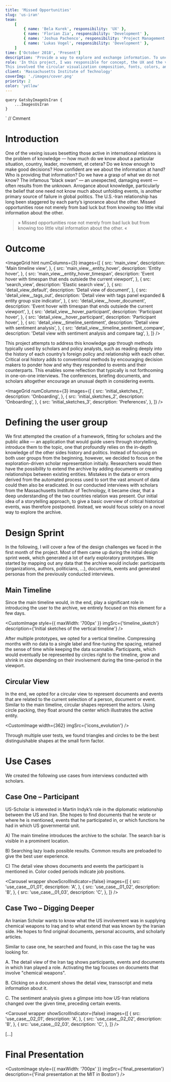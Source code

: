 ```yaml
---
title: 'Missed Opportunities'
slug: 'us-iran'
team:
    [
        { name: 'Bela Kurek', responsibility: 'UX' },
        { name: 'Florian Zia', responsibility: 'Development' },
        { name: 'Joshua Pachenco', responsibility: 'Project Management' },
        { name: 'Lukas Vogel', responsibility: 'Development' },
    ]
time: ['October 2018', 'Present']
description: 'Provide a way to explore and exchange information. To uncover the missed opportunities in the Iran–US relationship and fill the lack of vital information one has about the other side.'
role: 'In this project, I was responsible for concept, the UX and the visual design.
This involved the circular visualization composition, fonts, colors, and spacing across the application.'
client: 'Massachusetts Institute of Technology'
coverImg: './images/cover.png'
priority: 2
color: 'yellow'
---
```




    query GatsbyImageUsIran {
        ...ImagesUsIran
    }
`
// Cmment

# Introduction

One of the vexing issues besetting those active in international relations is the problem of knowledge — how much do we know about a particular situation, country, leader, movement, et cetera? Do we know enough to make good decisions? How confident are we about the information at hand? Who is providing that information? Do we have a grasp of what we do not know? The infamous “black swan” — an unexpected, damaging event — often results from the unknown. Arrogance about knowledge, particularly the belief that one need not know much about unfolding events, is another primary source of failure in global politics. The U.S.-Iran relationship has long been staggered by each party’s ignorance about the other. Missed opportunities rose not merely from bad luck but from knowing too little vital information about the other.

> » Missed opportunities rose not merely from bad luck but from knowing too little vital information about the other. «

# Outcome

<ImageGrid
    hint
    numColumns={3}
    images={[
        {
            src: 'main_view',
            description: 'Main timeline view',
        },
        {
            src: 'main_view__entity_hover',
            description: 'Entity hover',
        },
        {
            src: 'main_view__entity_hover_timespan',
            description:
                'Event hover with timespan that ends outsiede the current viewport',
        },
        {
            src: 'search_view',
            description: 'Elastic search view',
        },
        {
            src: 'detail_view_default',
            description: 'Detail view of document',
        },
        {
            src: 'detail_view__tags_out',
            description:
                'Detail view with tags panel expanded & entity group size indicator',
        },
        {
            src: 'detail_view__hover_document',
            description:
                'Event hover with timespan that ends outsiede the current viewport',
        },
        {
            src: 'detail_view__hover_participant',
            description: 'Participant hover',
        },
        {
            src: 'detail_view__hover_participant',
            description: 'Participant hover',
        },
        {
            src: 'detail_view__timeline_sentiment',
            description: 'Detail view with sentiment analysis',
        },
        {
            src: 'detail_view__timeline_sentiment_compare',
            description: 'Detail view with sentiment analysis and compare tag',
        },
    ]}
/>

This project attempts to address this knowledge gap through methods typically used by scholars and policy analysts, such as reading deeply into the history of each country’s foreign policy and relationship with each other. Critical oral history adds to conventional methods by encouraging decision makers to ponder how and why they responded to events and their counterparts. This enables some reflection that typically is not forthcoming in one-on-one interviews. The conferences, briefing documents, and scholars altogether encourage an unusual depth in considering events.

<ImageGrid
    numColumns={3}
    images={[
        {
            src: 'initial_sketches_1',
            description: 'Onboarding',
        },
        {
            src: 'initial_sketches_2',
            description: 'Onboarding',
        },
        {
            src: 'initial_sketches_3',
            description: 'Preferences',
        },
    ]}
/>

# Defining the user group

We first attempted the creation of a framework, fitting for scholars and the public alike — an application that would guide users through storytelling, introduce them to the topic, one that profoundly relies on the in-depth knowledge of the other sides history and politics. Instead of focusing on both user groups from the beginning, however, we decided to focus on the exploration-driven scholar representation initially. Researchers would then have the possibility to extend the archive by adding documents or creating relationships between existing entities. Mistakes in the data or errors derived from the automated process used to sort the vast amount of data could then also be eradicated.
In our conducted interviews with scholars from the Massachusetts Institute of Technology, it became clear, that a deep understanding of the two countries relation was present. Our initial idea of a storytelling approach, to give a basic overview of critical historical events, was therefore postponed. Instead, we would focus solely on a novel way to explore the archive.

# Design Sprint

In the following, I will cover a few of the design challenges we faced in the first month of the project. Most of them came up during the initial design sprint week, which generated a lot of early exploratory prototypes.
We started by mapping out any data that the archive would include: participants (organizations, authors, politicians, ...), documents, events and generated personas from the previously conducted interviews.

## Main Timeline

Since the main timeline would, in the end, play a significant role in introducing the user to the archive, we entirely focused on this element for a few days.

<CustomImage
    style={{ maxWidth: '700px' }}
    imgSrc={'timeline_sketch'}
    description={'Initial sketches of the vertical timeline'}
/>

After multiple prototypes, we opted for a vertical timeline. Compressing months with no data to a single label and fine-tuning the spacing, retained the sense of time while keeping the data scannable.
Participants, which would eventually be represented by circles right to the timeline, grow and shrink in size depending on their involvement during the time-period in the viewport.

## Circular View

In the end, we opted for a circular view to represent documents and events that are related to the current selection of a person, document or event.
Similar to the main timeline, circular shapes represent the actors. Using circle packing, they float around the center which illustrates the active entity.

<CustomImage width={362} imgSrc={'icons_evolution'} />

Through multiple user tests, we found triangles and circles to be the best distinguishable shapes at the small form factor.

# Use Cases

We created the following use cases from interviews conducted with scholars.

## Case One – Participant

US-Scholar is interested in Martin Indyk’s role in the diplomatic relationship between the US and Iran.
She hopes to find documents that he wrote or where he is mentioned, events that he participated in, or which functions he had in which US governmental unit.

A) The main timeline introduces the archive to the scholar. The search bar is visible in a prominent location.

B) Searching lazy loads possible results. Common results are preloaded to give the best user experience.

C) The detail view shows documents and events the participant is mentioned in. Color coded periods indicate job positions.

<Carousel
    wrapper
    showScrollIndicator={false}
    images={[
        {
            src: 'use_case__01_01',
            description: 'A',
        },
        {
            src: 'use_case__01_02',
            description: 'B',
        },
        {
            src: 'use_case__01_03',
            description: 'C',
        },
    ]}
/>

## Case Two – Digging Deeper

An Iranian Scholar wants to know what the US involvement was in supplying chemical weapons to Iraq and to what extend that was known by the Iranian side.
He hopes to find original documents, personal accounts, and scholarly articles.

Similar to case one, he searched and found, in this case the tag he was looking for.

A. The detail view of the Iran tag shows participants, events and documents in which Iran played a role. Activating the tag focuses on documents that involve "chemical weapons".

B. Clicking on a document shows the detail view, transscript and meta information about it.

C. The sentiment analysis gives a glimpse into how US-Iran relations changed over the given time, preceding certain events.

<Carousel
    wrapper
    showScrollIndicator={false}
    images={[
        {
            src: 'use_case__02_01',
            description: 'A',
        },
        {
            src: 'use_case__02_02',
            description: 'B',
        },
        {
            src: 'use_case__02_03',
            description: 'C',
        },
    ]}
/>

[...]

# Final Presentation

<CustomImage
    style={{ maxWidth: '700px' }}
    imgSrc={'final_presentation'}
    description={'Final presentation at the MIT in Boston'}
/>
